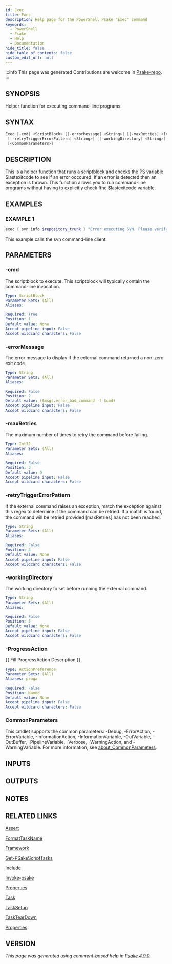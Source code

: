 ```yaml
---
id: Exec
title: Exec
description: Help page for the PowerShell Psake "Exec" command
keywords:
  - PowerShell
  - Psake
  - Help
  - Documentation
hide_title: false
hide_table_of_contents: false
custom_edit_url: null
---
```


:::info This page was generated
Contributions are welcome in [Psake-repo](https://github.com/psake/psake).
:::

## SYNOPSIS

Helper function for executing command-line programs.

## SYNTAX

```powershell
Exec [-cmd] <ScriptBlock> [[-errorMessage] <String>] [[-maxRetries] <Int32>]
 [[-retryTriggerErrorPattern] <String>] [[-workingDirectory] <String>] [-ProgressAction <ActionPreference>]
 [<CommonParameters>]
```

## DESCRIPTION

This is a helper function that runs a scriptblock and checks the PS variable $lastexitcode to see if an error occcured.
If an error is detected then an exception is thrown.
This function allows you to run command-line programs without having to explicitly check fthe $lastexitcode variable.

## EXAMPLES

### EXAMPLE 1

```powershell
exec { svn info $repository_trunk } "Error executing SVN. Please verify SVN command-line client is installed"
```

This example calls the svn command-line client.

## PARAMETERS

### -cmd

The scriptblock to execute.
This scriptblock will typically contain the command-line invocation.

```yaml
Type: ScriptBlock
Parameter Sets: (All)
Aliases:

Required: True
Position: 1
Default value: None
Accept pipeline input: False
Accept wildcard characters: False
```

### -errorMessage

The error message to display if the external command returned a non-zero exit code.

```yaml
Type: String
Parameter Sets: (All)
Aliases:

Required: False
Position: 2
Default value: ($msgs.error_bad_command -f $cmd)
Accept pipeline input: False
Accept wildcard characters: False
```

### -maxRetries

The maximum number of times to retry the command before failing.

```yaml
Type: Int32
Parameter Sets: (All)
Aliases:

Required: False
Position: 3
Default value: 0
Accept pipeline input: False
Accept wildcard characters: False
```

### -retryTriggerErrorPattern

If the external command raises an exception, match the exception against this regex to determine if the command can be retried.
If a match is found, the command will be retried provided [maxRetries] has not been reached.

```yaml
Type: String
Parameter Sets: (All)
Aliases:

Required: False
Position: 4
Default value: None
Accept pipeline input: False
Accept wildcard characters: False
```

### -workingDirectory

The working directory to set before running the external command.

```yaml
Type: String
Parameter Sets: (All)
Aliases:

Required: False
Position: 5
Default value: None
Accept pipeline input: False
Accept wildcard characters: False
```

### -ProgressAction

\{\{ Fill ProgressAction Description \}\}

```yaml
Type: ActionPreference
Parameter Sets: (All)
Aliases: proga

Required: False
Position: Named
Default value: None
Accept pipeline input: False
Accept wildcard characters: False
```

### CommonParameters

This cmdlet supports the common parameters: -Debug, -ErrorAction, -ErrorVariable, -InformationAction, -InformationVariable, -OutVariable, -OutBuffer, -PipelineVariable, -Verbose, -WarningAction, and -WarningVariable. For more information, see [about_CommonParameters](http://go.microsoft.com/fwlink/?LinkID=113216).

## INPUTS

## OUTPUTS

## NOTES

## RELATED LINKS

[Assert](Assert.mdx)

[FormatTaskName](FormatTaskName.mdx)

[Framework](Framework.mdx)

[Get-PSakeScriptTasks](Get-PSakeScriptTasks.mdx)

[Include](Include.mdx)

[Invoke-psake](Invoke-psake.mdx)

[Properties](Properties.mdx)

[Task](Task.mdx)

[TaskSetup](TaskSetup.mdx)

[TaskTearDown](TaskTearDown.mdx)

[Properties](Properties.mdx)

## VERSION

*This page was generated using comment-based help in [Psake 4.9.0](https://github.com/psake/psake).*
